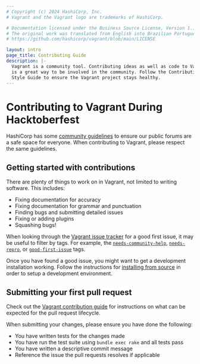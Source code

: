 ```yaml
---
# Copyright (c) 2024 HashiCorp, Inc.
# Vagrant and the Vagrant logo are trademarks of HashiCorp.

# Documentation licensed under the Business Source License, Version 1.1.
# The original work was translated from English into Brazilian Portuguese.
# https://github.com/hashicorp/vagrant/blob/main/LICENSE

layout: intro
page_title: Contributing Guide
description: |-
  Vagrant is a community tool. Contributing ideas as well as code to Vagrant
  is a great way to be involved in the community. Follow the Contributing
  Style Guide to ensure the Vagrant project stays healthy.
---
```


# Contributing to Vagrant During Hacktoberfest

HashiCorp has some [community guidelines](https://www.hashicorp.com/community-guidelines)
to ensure our public forums are a safe space for everyone. When contributing
to Vagrant, please respect the same guidelines.

## Getting started with contributions

There are plenty of things to work on in Vagrant, not limited to writing
software. This includes:

- Fixing documentation for accuracy
- Fixing documentation for grammar and punctuation
- Finding bugs and submitting detailed issues
- Fixing or adding plugins
- Squashing bugs!

When looking through the [Vagrant issue tracker](https://github.com/hashicorp/vagrant/issues)
for a good first issue, it may be useful to filter by tags. For example, the
[`needs-community-help`](https://github.com/hashicorp/vagrant/labels/needs-community-help),
[`needs-repro`](https://github.com/hashicorp/vagrant/labels/needs-repro), or
[`good-first-issue`](https://github.com/hashicorp/vagrant/labels/good-first-issue)
tags.

Once you have found a good issue, you might want to get a development installation
working. Follow the instructions for [installing from source](/vagrant/docs/installation/source)
in order to setup a development environment.

## Submitting your first pull request

Check out the [Vagrant contribution guide](https://github.com/hashicorp/vagrant/blob/main/.github/CONTRIBUTING.md)
for instructions on what can be expected for the pull request lifecycle.

When submitting your changes, please ensure you have done the following:

- You have written tests for the changes made
- You have run the test suite using `bundle exec rake` and all tests pass
- You have written a descriptive commit message
- Reference the issue the pull requests resolves if applicable
